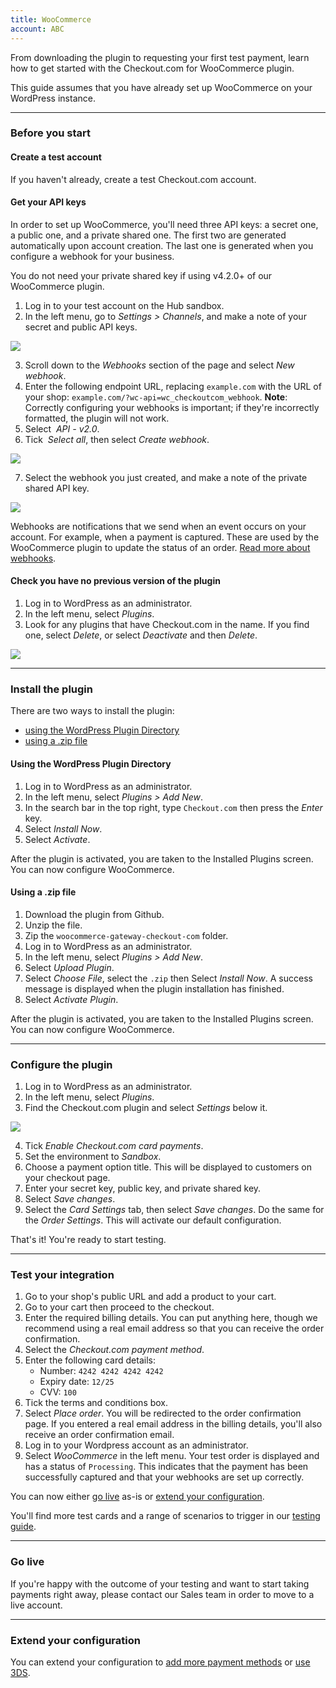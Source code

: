 ```yaml
--- 
title: WooCommerce
account: ABC
---
```


From downloading the plugin to requesting your first test payment, learn how to get started with the Checkout.com for WooCommerce plugin.

<TipBox variant="info">

This guide assumes that you have already <ExternalLink href="https://docs.woocommerce.com/document/installing-uninstalling-woocommerce/" target="_blank">set up WooCommerce on your WordPress instance</ExternalLink>.

</TipBox>

---

### Before you start

#### Create a test account

If you haven't already, <ExternalLink href="https://www.checkout.com/get-test-account" target="_blank">create a test Checkout.com account</ExternalLink>.

#### Get your API keys

In order to set up WooCommerce, you'll need three API keys: a secret one, a public one, and a private shared one. The first two are generated automatically upon account creation. The last one is generated when you configure a webhook for your business.

<TipBox variant="info">

You do not need your private shared key if using v4.2.0+ of our WooCommerce plugin.

</TipBox>

1.  Log in to your test account on the <ExternalLink href="https://sandbox.checkout.com/" target="_blank">Hub sandbox</ExternalLink>.
2.  In the left menu, go to _Settings > Channels_, and make a note of your secret and public API keys.

<img maxWidth={800} src="/docs/Integrate/channel_settings.png" withFullscreenPreview />

3.  Scroll down to the _Webhooks_ section of the page and select _New webhook_.
4.  Enter the following endpoint URL, replacing `example.com` with the URL of your shop: `example.com/?wc-api=wc_checkoutcom_webhook`. **Note**: Correctly configuring your webhooks is important; if they're incorrectly formatted, the plugin will not work.
5.  Select  _API - v2.0_.
6.  Tick  _Select all_, then select _Create webhook_.

<img maxWidth={300} src="/docs/Integrate/WooCommerce/Screenshot+2021-03-01+at+16.07.05.png" withFullscreenPreview />

7.  Select the webhook you just created, and make a note of the private shared API key.

<img maxWidth={400} src="/docs/Integrate/WooCommerce/webhook_woocommerce.png" withFullscreenPreview />

<TipBox variant="info">

Webhooks are notifications that we send when an event occurs on your account. For example, when a payment is captured. These are used by the WooCommerce plugin to update the status of an order. [Read more about webhooks](/reporting-and-insights/webhooks).

</TipBox>

#### Check you have no previous version of the plugin

1.  Log in to WordPress as an administrator.
2.  In the left menu, select _Plugins_.
3.  Look for any plugins that have Checkout.com in the name. If you find one, select _Delete_, or select _Deactivate_ and then _Delete_.

<img maxWidth={700} src="/docs/Integrate/WooCommerce/woocommerce_deactivate_plugin.png" withFullscreenPreview />

---

### Install the plugin

There are two ways to install the plugin:

- [using the WordPress Plugin Directory](##Using_the_WordPress_Plugin_Directory)
- [using a .zip file](#Using_a_.zip_file)

#### Using the WordPress Plugin Directory

1.  Log in to WordPress as an administrator.
2.  In the left menu, select _Plugins > Add New_.
3.  In the search bar in the top right, type `Checkout.com` then press the _Enter_ key.
4.  Select _Install Now_.
5.  Select _Activate_.

After the plugin is activated, you are taken to the Installed Plugins screen. You can now configure WooCommerce.

#### Using a .zip file

1.  <ExternalLink href="https://github.com/CKOTech/checkout-woocommerce-plugin" target="_blank">Download the plugin from Github</ExternalLink>.
2.  Unzip the file.
3.  Zip the `woocommerce-gateway-checkout-com` folder.
4.  Log in to WordPress as an administrator.
5.  In the left menu, select _Plugins > Add New_.
6.  Select _Upload Plugin_.
7.  Select _Choose File_, select the `.zip` then Select _Install Now_. A success message is displayed when the plugin installation has finished.
8.  Select _Activate Plugin_.

After the plugin is activated, you are taken to the Installed Plugins screen. You can now configure WooCommerce.

---

### Configure the plugin

1.  Log in to WordPress as an administrator.
2.  In the left menu, select _Plugins_.
3.  Find the Checkout.com plugin and select _Settings_ below it.

<img maxWidth={700} src="/docs/Integrate/WooCommerce/woocommerce_plugin_settings.png" withFullscreenPreview />

4.  Tick _Enable Checkout.com card payments_.
5.  Set the environment to _Sandbox_.
6.  Choose a payment option title. This will be displayed to customers on your checkout page.
7.  Enter your secret key, public key, and private shared key.
8.  Select _Save changes_.
9.  Select the _Card Settings_ tab, then select _Save changes_. Do the same for the _Order Settings_. This will activate our default configuration.

That's it! You're ready to start testing.

---

### Test your integration

1.  Go to your shop's public URL and add a product to your cart.
2.  Go to your cart then proceed to the checkout.
3.  Enter the required billing details. You can put anything here, though we recommend using a real email address so that you can receive the order confirmation.
4.  Select the _Checkout.com payment method_.
5.  Enter the following card details:
    - Number: `4242 4242 4242 4242`
    - Expiry date: `12/25`
    - CVV: `100`
6.  Tick the terms and conditions box.
7.  Select _Place order_. You will be redirected to the order confirmation page. If you entered a real email address in the billing details, you'll also receive an order confirmation email.
8.  Log in to your Wordpress account as an administrator.
9.  Select _WooCommerce_ in the left menu. Your test order is displayed and has a status of `Processing`. This indicates that the payment has been successfully captured and that your webhooks are set up correctly.

<TipBox variant="tip">

You can now either [go live](#Go_live) as-is or [extend your configuration](/integrate/e-commerce-platforms/woo-commerce/go-further-with-woo-commerce).

</TipBox>
<TipBox variant="info" title="Further testing">

You'll find more test cards and a range of scenarios to trigger in our [testing guide](/testing).

</TipBox>

---

### Go live

If you're happy with the outcome of your testing and want to start taking payments right away, please <ExternalLink href="https://checkout.com/contact-sales" target="_blank">contact our Sales team</ExternalLink> in order to move to a live account.

---

### Extend your configuration

You can extend your configuration to [add more payment methods](/payments/payment-methods) or [use 3DS](/risk-management/3d-secure).
